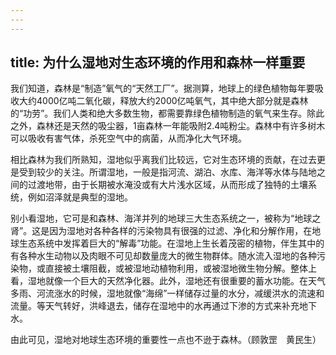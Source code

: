 ```yaml
---
---
---
```

title: 为什么湿地对生态环境的作用和森林一样重要
---






我们知道，森林是“制造”氧气的“天然工厂”。据测算，地球上的绿色植物每年要吸收大约4000亿吨二氧化碳，释放大约2000亿吨氧气，其中绝大部分就是森林的“功劳”。我们人类和绝大多数生物，都需要靠绿色植物制造的氧气来生存。除此之外，森林还是天然的吸尘器，1亩森林一年能吸附2.4吨粉尘。森林中有许多树木可以吸收有害气体，杀死空气中的病菌，从而净化大气环境。

相比森林为我们所熟知，湿地似乎离我们比较远，它对生态环境的贡献，在过去更是受到较少的关注。所谓湿地，一般是指河流、湖泊、水库、海洋等水体与陆地之间的过渡地带，由于长期被水淹没或有大片浅水区域，从而形成了独特的土壤系统，例如沼泽就是典型的湿地。

别小看湿地，它可是和森林、海洋并列的地球三大生态系统之一，被称为“地球之肾”。这是因为湿地对各种各样的污染物具有很强的过滤、净化和分解作用，在地球生态系统中发挥着巨大的“解毒”功能。在湿地上生长着茂密的植物，伴生其中的有各种水生动物以及肉眼不可见却数量庞大的微生物群体。随水流入湿地的各种污染物，或直接被土壤阻截，或被湿地动植物利用，或被湿地微生物分解。整体上看，湿地就像一个巨大的天然净化器。此外，湿地还有很重要的蓄水功能。在天气多雨、河流涨水的时候，湿地就像“海绵”一样储存过量的水分，减缓洪水的流速和流量。等天气转好，洪峰退去，储存在湿地中的水再通过下渗的方式来补充地下水。

由此可见，湿地对地球生态环境的重要性一点也不逊于森林。（顾敦罡　黄民生）